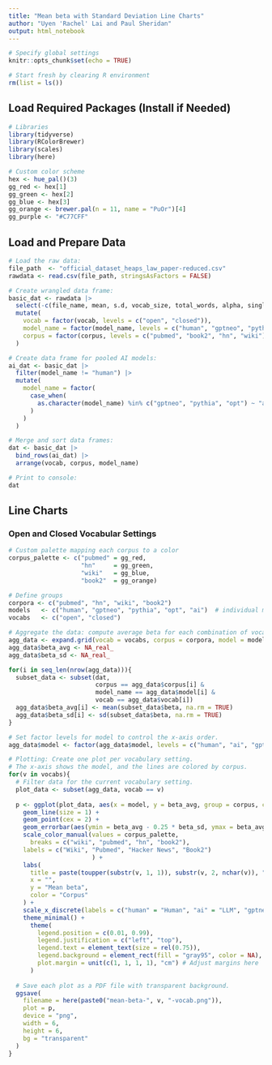 ---
title: "Mean beta with Standard Deviation Line Charts"
author: "Uyen 'Rachel' Lai and Paul Sheridan"
output: html_notebook
---

```{r setup, include = FALSE}
# Specify global settings
knitr::opts_chunk$set(echo = TRUE)

# Start fresh by clearing R environment
rm(list = ls())
```


## Load Required Packages (Install if Needed)

```{r}
# Libraries
library(tidyverse)
library(RColorBrewer)
library(scales)
library(here)

# Custom color scheme
hex <- hue_pal()(3)
gg_red <- hex[1]
gg_green <- hex[2]
gg_blue <- hex[3]
gg_orange <- brewer.pal(n = 11, name = "PuOr")[4]
gg_purple <- "#C77CFF"
```



## Load and Prepare Data

```{r}
# Load the raw data:
file_path  <- "official_dataset_heaps_law_paper-reduced.csv"
rawdata <- read.csv(file_path, stringsAsFactors = FALSE)

```


```{r}
# Create wrangled data frame:
basic_dat <- rawdata |>
  select(-c(file_name, mean, s.d, vocab_size, total_words, alpha, singleton_count, r, model_size, prompt)) |> # Drop irrelevant columns
  mutate(
    vocab = factor(vocab, levels = c("open", "closed")),
    model_name = factor(model_name, levels = c("human", "gptneo", "pythia", "opt")),
    corpus = factor(corpus, levels = c("pubmed", "book2", "hn", "wiki")),
  )

# Create data frame for pooled AI models:
ai_dat <- basic_dat |>
  filter(model_name != "human") |>
  mutate(
    model_name = factor(
      case_when(
        as.character(model_name) %in% c("gptneo", "pythia", "opt") ~ "ai"
      )
    )
  )

# Merge and sort data frames:
dat <- basic_dat |>
  bind_rows(ai_dat) |>
  arrange(vocab, corpus, model_name)

# Print to console:
dat
```



## Line Charts

### Open and Closed Vocabular Settings

```{r}
# Custom palette mapping each corpus to a color
corpus_palette <- c("pubmed" = gg_red,
                    "hn"     = gg_green,
                    "wiki"   = gg_blue,
                    "book2"  = gg_orange)

# Define groups
corpora <- c("pubmed", "hn", "wiki", "book2")
models   <- c("human", "gptneo", "pythia", "opt", "ai")  # individual models
vocabs   <- c("open", "closed")

# Aggregate the data: compute average beta for each combination of vocab, corpus, and model.
agg_data <- expand.grid(vocab = vocabs, corpus = corpora, model = models, stringsAsFactors = FALSE)
agg_data$beta_avg <- NA_real_
agg_data$beta_sd <- NA_real_

for(i in seq_len(nrow(agg_data))){
  subset_data <- subset(dat,
                        corpus == agg_data$corpus[i] &
                        model_name == agg_data$model[i] &
                        vocab == agg_data$vocab[i])
  agg_data$beta_avg[i] <- mean(subset_data$beta, na.rm = TRUE)
  agg_data$beta_sd[i] <- sd(subset_data$beta, na.rm = TRUE)
}

# Set factor levels for model to control the x-axis order.
agg_data$model <- factor(agg_data$model, levels = c("human", "ai", "gptneo", "pythia", "opt"))
```


```{r}
# Plotting: Create one plot per vocabulary setting.
# The x-axis shows the model, and the lines are colored by corpus.
for(v in vocabs){
  # Filter data for the current vocabulary setting.
  plot_data <- subset(agg_data, vocab == v)
  
  p <- ggplot(plot_data, aes(x = model, y = beta_avg, group = corpus, color = corpus)) +
    geom_line(size = 1) +
    geom_point(cex = 2) +
    geom_errorbar(aes(ymin = beta_avg - 0.25 * beta_sd, ymax = beta_avg + 0.25 * beta_sd), width = 0.5, position = position_dodge(0.05)) +
    scale_color_manual(values = corpus_palette,
      breaks = c("wiki", "pubmed", "hn", "book2"),
    labels = c("Wiki", "Pubmed", "Hacker News", "Book2")
                       ) +
    labs(
      title = paste(toupper(substr(v, 1, 1)), substr(v, 2, nchar(v)), " vocabulary setting", sep = ""),
      x = "",
      y = "Mean beta",
      color = "Corpus"
    ) +
    scale_x_discrete(labels = c("human" = "Human", "ai" = "LLM", "gptneo" = "GPT-Neo", "pythia" = "Pythia", "opt" = "OPT")) +
    theme_minimal() +
      theme(
        legend.position = c(0.01, 0.99),
        legend.justification = c("left", "top"),
        legend.text = element_text(size = rel(0.75)),
        legend.background = element_rect(fill = "gray95", color = NA),
        plot.margin = unit(c(1, 1, 1, 1), "cm") # Adjust margins here
      ) 
      
  # Save each plot as a PDF file with transparent background.
  ggsave(
    filename = here(paste0("mean-beta-", v, "-vocab.png")),
    plot = p,
    device = "png",
    width = 6,
    height = 6,
    bg = "transparent"
  )
}
```





